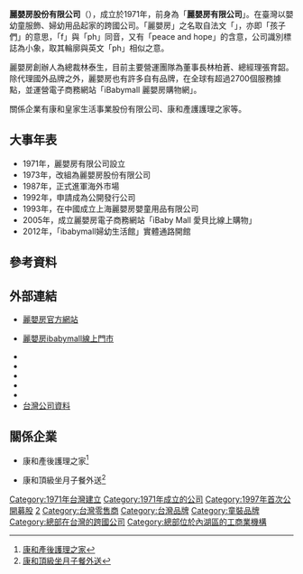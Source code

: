 {{Infobox Company
| name                = 麗嬰房股份有限公司
| name_en             = Les enphants Co.,Ltd.
| logo                = Les_Enphants_logo.png
| logo_size           = 
| logo_caption        = 
| image               = Les enphants Headquarter Office 20160205.JPG
| image_size          = 
| image_caption       = 麗嬰房總部辦公大樓（攝於2016年2月）
| type                = [[股份有限公司|股份有限公司]]
| native_name         = 
| native_name_lang    = <!-- 公司名稱原文語言的ISO 639-1代碼。例如填寫「ja」表示日語。 -->
| other_name          = 
| traded_as           = {{twse|2911}}（1997年上市）
| com_code            = 
| local_code_name     = TW
| local_code          = 04377371
| fate                = 
| predecessor         = 麗嬰房有限公司
| successor           = 
| foundation          = 1971年
| defunct             =
| location            = {{ROC-TW}}<br>[[臺北市|臺北市]][[內湖區|內湖區]]陽光街321巷60號
| locations           = {{TWN}}：300 家（2012年6月）<ref>[https://www.phland.com.tw/map_list.php 門市查詢].麗嬰房</ref>
| area_served         = {{TWN}}<br>{{CHNMLD}}<br>{{flag|ASEAN}}
| founder             = 林泰生
| key_people          = [[董事長|董事長]]：林柏蒼<br>[[總經理|總經理]]：張育韶
| industry            = 貿易百貨<br>鞋類／布類／服飾品零售業
| products            = 嬰幼童服飾、婦幼用品
| services            = 成衣服飾製造及買賣業務<br>各種家具、鞋襪、飾品等百貨之製造及買賣業務<br>各種玩具之製造及買賣
| revenue             = [[新台幣|新台幣]]3,000,000,000元 
| operating_income    = 
| net_income          = 
| aum                 = <!-- 僅適用於金融服務類公司。 -->
| assets              = 
| equity              = 
| owner               = 
| num_employees       = 全球 6000 人
| parent              = 麗嬰房集團
| divisions           = 
| subsid              = 康和皇家生活事業股份有限公司<br>康和產護護理之家
| homepage            = {{URL|www.phland.com.tw/}}<!-- {{URL|example.com}} -->
| slogan              = 孩子是我們一輩子的事業。<br>Committed to Children.
| capital             = [[新台幣|新台幣]]2,043,247,750元
| market_value        = 
| P/E_ratio           = 
| earnings_per_share  = 
| net_asset_value     = 
| accounting_period   = 
| major_shareholder   = 
| footnotes           = *麗嬰房有限公司於1971年4月8日成立，1973年6月18日改組為麗嬰房股份有限公司
}}
'''麗嬰房股份有限公司'''（{{lang-en|'''Les enphants Co.,Ltd.'''}}），成立於1971年，前身為「'''麗嬰房有限公司'''」。在臺灣以嬰幼童服飾、婦幼用品起家的跨國公司。「麗嬰房」之名取自法文「{{lang|fr|les enfants}}」，亦即「孩子們」的意思，「f」與「ph」同音，又有「peace and hope」的含意，公司識別標誌為小象，取其輪廓與英文「ph」相似之意。

麗嬰房創辦人為總裁林泰生，目前主要營運團隊為董事長林柏蒼、總經理張育韶。除代理國外品牌之外，麗嬰房也有許多自有品牌，在全球有超過2700個服務據點，並運營電子商務網站「iBabymall 麗嬰房購物網」。

關係企業有康和皇家生活事業股份有限公司、康和產護護理之家等。

== 大事年表 ==
* 1971年，麗嬰房有限公司設立
* 1973年，改組為麗嬰房股份有限公司
* 1987年，正式進軍海外市場
* 1992年，申請成為公開發行公司
* 1993年，在中國成立上海麗嬰房嬰童用品有限公司
* 2005年，成立麗嬰房電子商務網站「iBaby Mall 愛貝比線上購物」
* 2012年，「ibabymall婦幼生活館」實體通路開館

== 參考資料 ==
{{reflist|2}}

== 外部連結 ==
*{{zh-tw}}[http://www.phland.com.tw 麗嬰房官方網站]{{Wayback|url=http://www.phland.com.tw/ |date=20181004022749 }}
*{{zh-tw}}[http://www.ibabymall.com.tw 麗嬰房ibabymall線上門市]{{Wayback|url=http://www.ibabymall.com.tw/ |date=20200615010829 }}
*{{facebook|phland.fans|麗嬰房 媽咪同學會}}
*{{instagram|les_enphants}}
*{{Facebook|ibabymall/app/212104595551052|麗嬰房 線上購物}}
*{{instagram|_ibabymall|麗嬰房 購物網}}
*{{Youtube|channel=UCGKenAavWVtwFW2qLKuouUg?spfreload=10|線上購物 麗嬰房iBabymall}}
*[https://company.g0v.ronny.tw/id/04377371 台灣公司資料]

== 關係企業 ==
*{{zh-tw}}康和產後護理之家<ref>[http://www.komphort.com.tw/kh/ 康和產後護理之家]{{Wayback|url=http://www.komphort.com.tw/kh/ |date=20170810092059 }}</ref>
*{{zh-tw}}康和頂級坐月子餐外送<ref>[http://www.komphort.mdpcn.net/ 康和頂級坐月子餐外送]</ref>

{{DEFAULTSORT:L麗}}
{{臺灣貿易百貨公司（上市）}}
{{Portal bar|臺灣|企業}}
[[Category:1971年台灣建立|Category:1971年台灣建立]]
[[Category:1971年成立的公司|Category:1971年成立的公司]]
[[Category:1997年首次公開募股|Category:1997年首次公開募股]]
[[Category:臺灣證券交易所上市公司|2]]
[[Category:台灣零售商|Category:台灣零售商]]
[[Category:台灣品牌|Category:台灣品牌]]
[[Category:童裝品牌|Category:童裝品牌]]
[[Category:總部在台灣的跨國公司|Category:總部在台灣的跨國公司]]
[[Category:總部位於內湖區的工商業機構|Category:總部位於內湖區的工商業機構]]